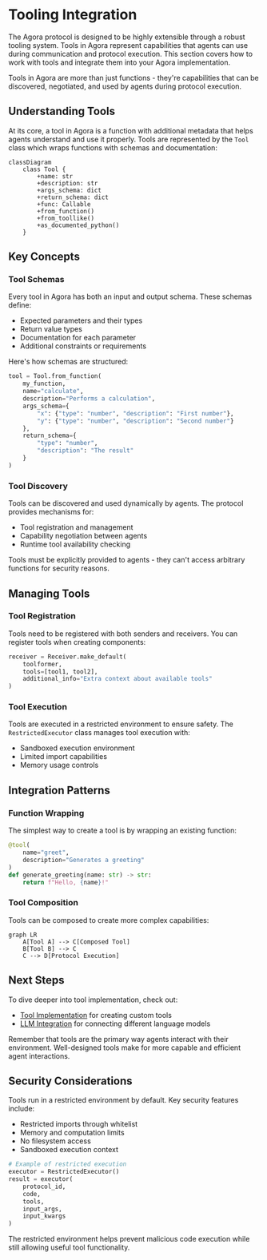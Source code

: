 
# Tooling Integration

The Agora protocol is designed to be highly extensible through a robust tooling system. Tools in Agora represent capabilities that agents can use during communication and protocol execution. This section covers how to work with tools and integrate them into your Agora implementation.

<Callout type="info">
Tools in Agora are more than just functions - they're capabilities that can be discovered, negotiated, and used by agents during protocol execution.
</Callout>

## Understanding Tools

At its core, a tool in Agora is a function with additional metadata that helps agents understand and use it properly. Tools are represented by the `Tool` class which wraps functions with schemas and documentation:

```mermaid
classDiagram
    class Tool {
        +name: str
        +description: str
        +args_schema: dict
        +return_schema: dict
        +func: Callable
        +from_function()
        +from_toollike()
        +as_documented_python()
    }
```

## Key Concepts

### Tool Schemas

Every tool in Agora has both an input and output schema. These schemas define:
- Expected parameters and their types
- Return value types
- Documentation for each parameter
- Additional constraints or requirements

Here's how schemas are structured:

```python
tool = Tool.from_function(
    my_function,
    name="calculate",
    description="Performs a calculation",
    args_schema={
        "x": {"type": "number", "description": "First number"},
        "y": {"type": "number", "description": "Second number"}
    },
    return_schema={
        "type": "number",
        "description": "The result"
    }
)
```

### Tool Discovery

Tools can be discovered and used dynamically by agents. The protocol provides mechanisms for:
- Tool registration and management
- Capability negotiation between agents
- Runtime tool availability checking

<Callout type="warning">
Tools must be explicitly provided to agents - they can't access arbitrary functions for security reasons.
</Callout>

## Managing Tools

### Tool Registration

Tools need to be registered with both senders and receivers. You can register tools when creating components:

```python
receiver = Receiver.make_default(
    toolformer,
    tools=[tool1, tool2],
    additional_info="Extra context about available tools"
)
```

### Tool Execution

Tools are executed in a restricted environment to ensure safety. The `RestrictedExecutor` class manages tool execution with:
- Sandboxed execution environment
- Limited import capabilities 
- Memory usage controls

## Integration Patterns

### Function Wrapping

The simplest way to create a tool is by wrapping an existing function:

```python
@tool(
    name="greet",
    description="Generates a greeting"
)
def generate_greeting(name: str) -> str:
    return f"Hello, {name}!"
```

### Tool Composition

Tools can be composed to create more complex capabilities:

```mermaid
graph LR
    A[Tool A] --> C[Composed Tool]
    B[Tool B] --> C
    C --> D[Protocol Execution]
```

## Next Steps

To dive deeper into tool implementation, check out:
- [Tool Implementation](/tooling/tool-implementation) for creating custom tools
- [LLM Integration](/tooling/llm-integration) for connecting different language models

<Callout>
Remember that tools are the primary way agents interact with their environment. Well-designed tools make for more capable and efficient agent interactions.
</Callout>

## Security Considerations

Tools run in a restricted environment by default. Key security features include:
- Restricted imports through whitelist
- Memory and computation limits
- No filesystem access
- Sandboxed execution context

```python
# Example of restricted execution
executor = RestrictedExecutor()
result = executor(
    protocol_id,
    code,
    tools,
    input_args,
    input_kwargs
)
```

The restricted environment helps prevent malicious code execution while still allowing useful tool functionality.